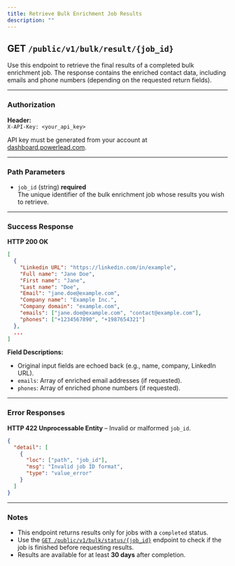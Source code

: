 ```yaml
---
title: Retrieve Bulk Enrichment Job Results
description: ""
---
```


## GET `/public/v1/bulk/result/{job_id}`

Use this endpoint to retrieve the final results of a completed bulk enrichment job. The response contains the enriched contact data, including emails and phone numbers (depending on the requested return fields).

***

### Authorization

**Header:**\
`X-API-Key: <your_api_key>`

API key must be generated from your account at [dashboard.powerlead.com](https://dashboard.powerlead.com).

***

### Path Parameters

* `job_id` (string) **required**\
  The unique identifier of the bulk enrichment job whose results you wish to retrieve.

***

### Success Response

**HTTP 200 OK**

```json
[
  {
    "Linkedin URL": "https://linkedin.com/in/example",
    "Full name": "Jane Doe",
    "First name": "Jane",
    "Last name": "Doe",
    "Email": "jane.doe@example.com",
    "Company name": "Example Inc.",
    "Company domain": "example.com",
    "emails": ["jane.doe@example.com", "contact@example.com"],
    "phones": ["+1234567890", "+1987654321"]
  },
  ...
]
```

**Field Descriptions:**

* Original input fields are echoed back (e.g., name, company, LinkedIn URL).
* `emails`: Array of enriched email addresses (if requested).
* `phones`: Array of enriched phone numbers (if requested).

***

### Error Responses

**HTTP 422 Unprocessable Entity** – Invalid or malformed `job_id`.

```json
{
  "detail": [
    {
      "loc": ["path", "job_id"],
      "msg": "Invalid job ID format",
      "type": "value_error"
    }
  ]
}
```

***

### Notes

* This endpoint returns results only for jobs with a `completed` status.
* Use the [`GET /public/v1/bulk/status/{job_id}`](#) endpoint to check if the job is finished before requesting results.
* Results are available for at least **30 days** after completion.
